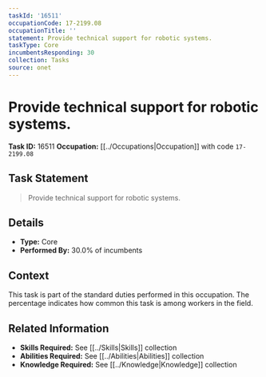 ```yaml
---
taskId: '16511'
occupationCode: 17-2199.08
occupationTitle: ''
statement: Provide technical support for robotic systems.
taskType: Core
incumbentsResponding: 30
collection: Tasks
source: onet
---
```

# Provide technical support for robotic systems.

**Task ID:** 16511
**Occupation:** [[../Occupations|Occupation]] with code `17-2199.08`

## Task Statement

> Provide technical support for robotic systems.

## Details

- **Type:** Core
- **Performed By:** 30.0% of incumbents

## Context

This task is part of the standard duties performed in this occupation. The percentage indicates how common this task is among workers in the field.

## Related Information

- **Skills Required:** See [[../Skills|Skills]] collection
- **Abilities Required:** See [[../Abilities|Abilities]] collection
- **Knowledge Required:** See [[../Knowledge|Knowledge]] collection
